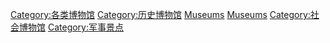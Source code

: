 {{Commons cat|Military museums}}

[[Category:各类博物馆|Category:各类博物馆]]
[[Category:历史博物馆|Category:历史博物馆]]
[[Category:军事史学|Museums]]
[[Category:战争|Museums]]
[[Category:社会博物馆|Category:社会博物馆]]
[[Category:军事景点|Category:军事景点]]